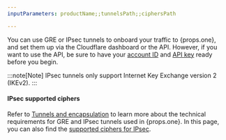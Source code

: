 ```yaml
---
inputParameters: productName;;tunnelsPath;;ciphersPath

---
```



You can use GRE or IPsec tunnels to onboard your traffic to {props.one}, and set them up via the Cloudflare dashboard or the API. However, if you want to use the API, be sure to have your [account ID](/fundamentals/setup/find-account-and-zone-ids/) and [API key](/fundamentals/api/get-started/keys/#view-your-global-api-key) ready before you begin.

:::note[Note]
IPsec tunnels only support Internet Key Exchange version 2 (IKEv2).
:::

#### IPsec supported ciphers

Refer to <a href={props.two}>Tunnels and encapsulation</a> to learn more about the technical requirements for GRE and IPsec tunnels used in {props.one}. In this page, you can also find the <a href={props.three}>supported ciphers for IPsec</a>.
